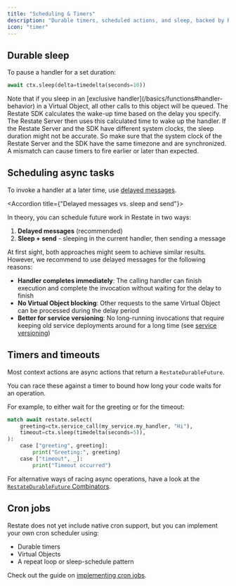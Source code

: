 ```yaml
---
title: "Scheduling & Timers"
description: "Durable timers, scheduled actions, and sleep, backed by Restate."
icon: "timer"
---
```



<TimersIntro/>

## Durable sleep
To pause a handler for a set duration:

```python {"CODE_LOAD::python/src/develop/durable_timers.py#here"} 
await ctx.sleep(delta=timedelta(seconds=10))
```

<Info>
    Note that if you sleep in an [exclusive handler](/basics/functions#handler-behavior) in a Virtual Object, all other calls to this object will be queued.
</Info>

<Accordion title="Clock synchronization Restate Server vs. SDK">
    The Restate SDK calculates the wake-up time based on the delay you specify.
    The Restate Server then uses this calculated time to wake up the handler.
    If the Restate Server and the SDK have different system clocks, the sleep duration might not be accurate.
    So make sure that the system clock of the Restate Server and the SDK have the same timezone and are synchronized.
    A mismatch can cause timers to fire earlier or later than expected.
</Accordion>

## Scheduling async tasks

To invoke a handler at a later time, use [delayed messages](/develop/python/service-communication#delayed-messages).

<Accordion title={"Delayed messages vs. sleep and send"}>

In theory, you can schedule future work in Restate in two ways:
1. **Delayed messages** (recommended)
2. **Sleep + send** - sleeping in the current handler, then sending a message

At first sight, both approaches might seem to achieve similar results.
However, we recommend to use delayed messages for the following reasons:

- **Handler completes immediately**: The calling handler can finish execution and complete the invocation without waiting for the delay to finish
- **No Virtual Object blocking**: Other requests to the same Virtual Object can be processed during the delay period
- **Better for service versioning**: No long-running invocations that require keeping old service deployments around for a long time (see [service versioning](/operate/registration))
</Accordion>

## Timers and timeouts

Most context actions are async actions that return a `RestateDurableFuture`.

You can race these against a timer to bound how long your code waits for an operation.

For example, to either wait for the greeting or for the timeout:

```py {"CODE_LOAD::python/src/develop/durable_timers.py#timer"} 
match await restate.select(
    greeting=ctx.service_call(my_service.my_handler, "Hi"),
    timeout=ctx.sleep(timedelta(seconds=5)),
):
    case ["greeting", greeting]:
        print("Greeting:", greeting)
    case ["timeout", _]:
        print("Timeout occurred")
```

For alternative ways of racing async operations, have a look at the [`RestateDurableFuture` Combinators](/develop/python/journaling-results#restatedurablefuture-combinators).

## Cron jobs

Restate does not yet include native cron support, but you can implement your own cron scheduler using:
- Durable timers
- Virtual Objects
- A repeat loop or sleep-schedule pattern

Check out the guide on [implementing cron jobs](/guides/cron-jobs).